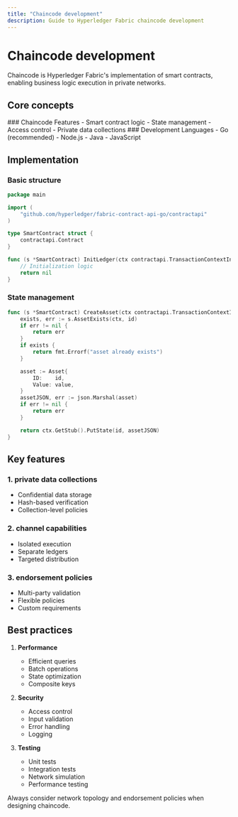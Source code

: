 ```yaml
---
title: "Chaincode development"
description: Guide to Hyperledger Fabric chaincode development
---
```



# Chaincode development

<Callout type="info">
  Chaincode is Hyperledger Fabric's implementation of smart contracts, enabling
  business logic execution in private networks.
</Callout>

## Core concepts

<div className="grid grid-cols-1 md:grid-cols-2 gap-6 mb-8">
  <Card>
    ### Chaincode Features
    - Smart contract logic
    - State management
    - Access control
    - Private data collections
  </Card>

  <Card>
    ### Development Languages
    - Go (recommended)
    - Node.js
    - Java
    - JavaScript
  </Card>
</div>

## Implementation

### Basic structure

```go
package main

import (
    "github.com/hyperledger/fabric-contract-api-go/contractapi"
)

type SmartContract struct {
    contractapi.Contract
}

func (s *SmartContract) InitLedger(ctx contractapi.TransactionContextInterface) error {
    // Initialization logic
    return nil
}
```

### State management

```go
func (s *SmartContract) CreateAsset(ctx contractapi.TransactionContextInterface, id string, value string) error {
    exists, err := s.AssetExists(ctx, id)
    if err != nil {
        return err
    }
    if exists {
        return fmt.Errorf("asset already exists")
    }

    asset := Asset{
        ID:    id,
        Value: value,
    }
    assetJSON, err := json.Marshal(asset)
    if err != nil {
        return err
    }

    return ctx.GetStub().PutState(id, assetJSON)
}
```

## Key features

### 1. private data collections

- Confidential data storage
- Hash-based verification
- Collection-level policies

### 2. channel capabilities

- Isolated execution
- Separate ledgers
- Targeted distribution

### 3. endorsement policies

- Multi-party validation
- Flexible policies
- Custom requirements

## Best practices

1. **Performance**

   - Efficient queries
   - Batch operations
   - State optimization
   - Composite keys

2. **Security**

   - Access control
   - Input validation
   - Error handling
   - Logging

3. **Testing**
   - Unit tests
   - Integration tests
   - Network simulation
   - Performance testing

<Callout type="warning">
  Always consider network topology and endorsement policies when designing
  chaincode.
</Callout>
